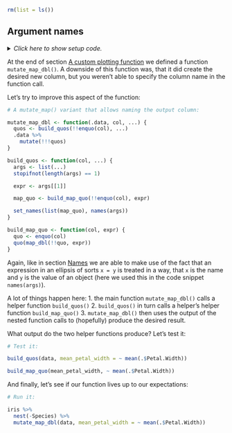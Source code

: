 ```r
rm(list = ls())
```


## Argument names {#argnames}

<details><summary>*Click here to show setup code.*</summary>
```r
### Argument names

```
```r
library(tidyverse)
library(rlang)
```
</details>

At the end of section [A custom plotting function](#colname) we defined a function `mutate_map_dbl()`.
A downside of this function was, that it did create the desired new column, but you weren't able to specify the column name in the function call.

Let's try to improve this aspect of the function:

```r
# A mutate_map() variant that allows naming the output column:
```
```r
mutate_map_dbl <- function(.data, col, ...) {
  quos <- build_quos(!!enquo(col), ...)
  .data %>%
    mutate(!!!quos)
}

build_quos <- function(col, ...) {
  args <- list(...)
  stopifnot(length(args) == 1)

  expr <- args[[1]]

  map_quo <- build_map_quo(!!enquo(col), expr)

  set_names(list(map_quo), names(args))
}

build_map_quo <- function(col, expr) {
  quo <- enquo(col)
  quo(map_dbl(!!quo, expr))
}
```

Again, like in section [Names](#named) we are able to make use of the fact that an expression in an ellipsis of sorts `x = y` is treated in a way, that `x` is the name and `y` is the value of an object (here we used this in the code snippet `names(args)`).

A lot of things happen here:
1. the main function `mutate_map_dbl()` calls a helper function `build_quos()`
2. `build_quos()` in turn calls a helper's helper function `build_map_quo()`
3. `mutate_map_dbl()` then uses the output of the nested function calls to (hopefully) produce the desired result.

What output do the two helper functions produce? Let's test it:

```r
# Test it:
```
```r
build_quos(data, mean_petal_width = ~ mean(.$Petal.Width))

build_map_quo(mean_petal_width, ~ mean(.$Petal.Width))
```

And finally, let's see if our function lives up to our expectations:

```r
# Run it:
```
```r
iris %>%
  nest(-Species) %>%
  mutate_map_dbl(data, mean_petal_width = ~ mean(.$Petal.Width))
```

<!-- Now go and try to do this in base R :) -->
